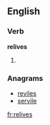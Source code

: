 ==English==

===Verb===
'''relives'''

# {{third-person singular of|relive}}

===Anagrams===
* [[reviles#English|reviles]]
* [[servile#English|servile]]

[[fr:relives]]